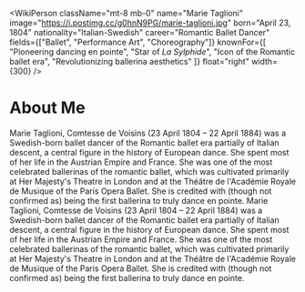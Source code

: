 <WikiPerson
  className="mt-8 mb-0"
  name="Marie Taglioni"
  image="https://i.postimg.cc/g0hnN9PG/marie-taglioni.jpg"
  born="April 23, 1804"
  nationality="Italian-Swedish"
  career="Romantic Ballet Dancer"
  fields={["Ballet", "Performance Art", "Choreography"]}
  knownFor={[
    "Pioneering dancing en pointe",
    "Star of *La Sylphide*",
    "Icon of the Romantic ballet era",
    "Revolutionizing ballerina aesthetics"
  ]}
  float="right"
  width={300}
/>
# About Me
Marie Taglioni, Comtesse de Voisins (23 April 1804 – 22 April 1884) was a Swedish-born ballet dancer of the Romantic ballet 
era partially of Italian descent, a central figure in the history of European dance. She spent most of her life in the Austrian 
Empire and France. She was one of the most celebrated ballerinas of the romantic ballet, which was cultivated primarily at Her 
Majesty's Theatre in London and at the Théâtre de l'Académie Royale de Musique of the Paris Opera Ballet. She is credited with 
(though not confirmed as) being the first ballerina to truly dance en pointe. Marie Taglioni, Comtesse de Voisins (23 April 1804 – 22 April 1884) was a Swedish-born ballet dancer of the Romantic ballet 
era partially of Italian descent, a central figure in the history of European dance. She spent most of her life in the Austrian 
Empire and France. She was one of the most celebrated ballerinas of the romantic ballet, which was cultivated primarily at Her 
Majesty's Theatre in London and at the Théâtre de l'Académie Royale de Musique of the Paris Opera Ballet. She is credited with 
(though not confirmed as) being the first ballerina to truly dance en pointe.

